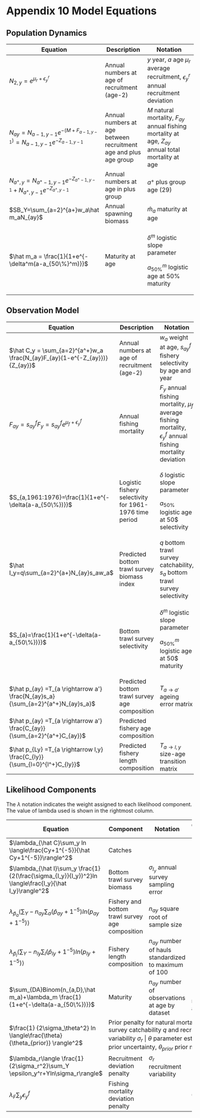 \newpage

# Appendix 10 Model Equations {#appxeqs}

## Population Dynamics

+-------------------------------------------------------------------------+------------------------------------------------------------------+---------------------------------------------------------------------------------------------------------+
| Equation                                                                | Description                                                      | Notation                                                                                                |
+=========================================================================+==================================================================+=========================================================================================================+
| $N_{2,y}=e^{\mu_r+\epsilon_y^r}$                                        | Annual numbers at age of recruitment (age-2)                     | $y$ year, $a$ age $\mu_r$ average recruitment, $\epsilon_y^r$ annual recruitment deviation              |
+-------------------------------------------------------------------------+------------------------------------------------------------------+---------------------------------------------------------------------------------------------------------+
| $N_{ay}=N_{a-1,y-1}e^{-(M+F_{a-1,y-1})}=N_{a-1,y-1}e^{-Z_{a-1,y-1}}$    | Annual numbers at age between recruitment age and plus age group | $M$ natural mortality, $F_{ay}$ annual fishing mortality at age, $Z_{ay}$ annual total mortality at age |
+-------------------------------------------------------------------------+------------------------------------------------------------------+---------------------------------------------------------------------------------------------------------+
| $N_{a^+,y}=N_{a^+-1,y-1}e^{-Z_{a^+-1,y-1}}+N_{a^+,y-1}e^{-Z_{a^+,y-1}}$ | Annual numbers at age in plus group                              | $a^+$ plus group age (29)                                                                               |
+-------------------------------------------------------------------------+------------------------------------------------------------------+---------------------------------------------------------------------------------------------------------+
| $SB_Y=\sum_{a=2}^{a+}w_a\hat m_aN_{ay}$                                 | Annual spawning biomass                                          | $\hat m_a$ maturity at age                                                                              |
+-------------------------------------------------------------------------+------------------------------------------------------------------+---------------------------------------------------------------------------------------------------------+
| $\hat m_a = \frac{1}{1+e^{-\delta^m(a-a_{50\%}^m)}}$                    | Maturity at age                                                  | $\delta^m$ logistic slope parameter                                                                     |
|                                                                         |                                                                  |                                                                                                         |
|                                                                         |                                                                  | $a_{50\%}^m$ logistic age at 50% maturity                                                               |
+-------------------------------------------------------------------------+------------------------------------------------------------------+---------------------------------------------------------------------------------------------------------+

## Observation Model

+---------------------------------------------------------------------------------+--------------------------------------------------------+----------------------------------------------------------------------------------------------------------------------+
| Equation                                                                        | Description                                            | Notation                                                                                                             |
+=================================================================================+========================================================+======================================================================================================================+
| $\hat C_y = \sum_{a=2}^{a^+}w_a \frac{N_{ay}F_{ay}(1-e^{-Z_{ay}})}{Z_{ay}}$     | Annual numbers at age of recruitment (age-2)           | $w_a$ weight at age, $s_{ay}^f$ fishery selectivity by age and year                                                  |
+---------------------------------------------------------------------------------+--------------------------------------------------------+----------------------------------------------------------------------------------------------------------------------+
| $F_{ay}=s^f_{ay}F_y=s^f_{ay}e^{\mu_f+\epsilon_y^f}$                             | Annual fishing mortality                               | $F_y$ annual fishing mortality, $\mu_f$ average fishing mortality, $\epsilon_y^f$ annual fishing mortality deviation |
+---------------------------------------------------------------------------------+--------------------------------------------------------+----------------------------------------------------------------------------------------------------------------------+
| $S_{a,1961:1976}=\frac{1}{1+e^{-\delta(a-a_{50\%})}}$                           | Logistic fishery selectivity for 1961-1976 time period | $\delta$ logistic slope parameter                                                                                    |
|                                                                                 |                                                        |                                                                                                                      |
|                                                                                 |                                                        | $a_{50\%}$ logistic age at 50\$ selectivity                                                                          |
+---------------------------------------------------------------------------------+--------------------------------------------------------+----------------------------------------------------------------------------------------------------------------------+
| $\hat I_y=q\sum_{a=2}^{a+}N_{ay}s_aw_a$                                         | Predicted bottom trawl survey biomass index            | $q$ bottom trawl survey catchability, $s_a$ bottom trawl survey selectivity                                          |
+---------------------------------------------------------------------------------+--------------------------------------------------------+----------------------------------------------------------------------------------------------------------------------+
| $S_{a}=\frac{1}{1+e^{-\delta(a-a_{50\%})}}$                                     | Bottom trawl survey selectivity                        | $\delta^m$ logistic slope parameter                                                                                  |
|                                                                                 |                                                        |                                                                                                                      |
|                                                                                 |                                                        | $a_{50\%}^m$ logistic age at 50\$ maturity                                                                           |
+---------------------------------------------------------------------------------+--------------------------------------------------------+----------------------------------------------------------------------------------------------------------------------+
| $\hat p_{ay} =T_{a \rightarrow a'} \frac{N_{ay}s_a}{\sum_{a=2}^{a^+}N_{ay}s_a}$ | Predicted bottom trawl survey age composition          | $T_{a \rightarrow a'}$ ageing error matrix                                                                           |
+---------------------------------------------------------------------------------+--------------------------------------------------------+----------------------------------------------------------------------------------------------------------------------+
| $\hat p_{ay} =T_{a \rightarrow a'} \frac{C_{ay}}{\sum_{a=2}^{a^+}C_{ay}}$       | Predicted fishery age composition                      |                                                                                                                      |
+---------------------------------------------------------------------------------+--------------------------------------------------------+----------------------------------------------------------------------------------------------------------------------+
| $\hat p_{Ly} =T_{a \rightarrow l,y} \frac{C_{ly}}{\sum_{l=0}^{l^+}C_{ly}}$      | Predicted fishery length composition                   | $T_{a \rightarrow l,y}$ size-age transition matrix                                                                   |
+---------------------------------------------------------------------------------+--------------------------------------------------------+----------------------------------------------------------------------------------------------------------------------+

## Likelihood Components

The $\lambda$ notation indicates the weight assigned to each likelihood component. The value of lambda used is shown in the rightmost column.

+---------------------------------------------------------------------------------------------------------+-----------------------------------------------------------------------------------------------------------+-------------------------------------------------------------------------------------------------+-------------------------------------+
| Equation                                                                                                | Component                                                                                                 | Notation                                                                                        | Component weight                    |
+=========================================================================================================+===========================================================================================================+=================================================================================================+=====================================+
| $\lambda_{\hat C}\sum_y ln \langle\frac{Cy+1^{-5}}{\hat Cy+1^{-5}}\rangle^2$                            | Catches                                                                                                   |                                                                                                 | 50                                  |
+---------------------------------------------------------------------------------------------------------+-----------------------------------------------------------------------------------------------------------+-------------------------------------------------------------------------------------------------+-------------------------------------+
| $\lambda_{\hat I}\sum_y \frac{1}{2(\frac{\sigma_{I_y}}{I_y})^2}ln \langle\frac{I_y}{\hat I_y}\rangle^2$ | Bottom trawl survey biomass                                                                               | $\sigma_{I_y}$ annual survey sampling error                                                     | 1                                   |
+---------------------------------------------------------------------------------------------------------+-----------------------------------------------------------------------------------------------------------+-------------------------------------------------------------------------------------------------+-------------------------------------+
| $\lambda_{\hat p_a} \langle \sum_Y -n_{ay} \sum_a( \hat p_{ay}+1^{-5})ln(p_{ay}+1^{-5}) \rangle$        | Fishery and bottom trawl survey age composition                                                           | $n_{ay}$ square root of sample size                                                             | 1                                   |
+---------------------------------------------------------------------------------------------------------+-----------------------------------------------------------------------------------------------------------+-------------------------------------------------------------------------------------------------+-------------------------------------+
| $\lambda_{\hat p_l} \langle \sum_Y -n_{ly} \sum_l( \hat p_{ly}+1^{-5})ln(p_{ly}+1^{-5}) \rangle$        | Fishery length composition                                                                                | $n_{ay}$ number of hauls standardized to maximum of 100                                         | 1                                   |
+---------------------------------------------------------------------------------------------------------+-----------------------------------------------------------------------------------------------------------+-------------------------------------------------------------------------------------------------+-------------------------------------+
| $\sum_{DA}Binom(n_{a,D},\hat m_a)+\lambda_m \frac{1}{1+e^{-\delta(a-a_{50\%})}}$                        | Maturity                                                                                                  | $n_{ay}$ number of observations at age by dataset                                               | 1000 (penalty on maturity at age 0) |
+---------------------------------------------------------------------------------------------------------+-----------------------------------------------------------------------------------------------------------+-------------------------------------------------------------------------------------------------+-------------------------------------+
| $\frac{1} {2\sigma_\theta^2} ln \langle\frac{\theta}{\theta_{prior}} \rangle^2$                         | Prior penalty for natural mortality $M$, survey catchability $q$ and recruitment variability $\sigma_r$ | $\theta$ parameter estimate, $\sigma_{\theta}^2$ prior uncertainty, $\theta_{prior}$ prior mean | N/A                                 |
+---------------------------------------------------------------------------------------------------------+-----------------------------------------------------------------------------------------------------------+-------------------------------------------------------------------------------------------------+-------------------------------------+
| $\lambda_r\langle \frac{1}{2\sigma_r^2}\sum_Y \epsilon_y^r+Yln\sigma_r\rangle$                          | Recruitment deviation penalty                                                                             | $\sigma_r$ recruitment variability                                                              | 1                                   |
+---------------------------------------------------------------------------------------------------------+-----------------------------------------------------------------------------------------------------------+-------------------------------------------------------------------------------------------------+-------------------------------------+
| $\lambda_{F}\sum_y \epsilon_y^f$                                                                        | Fishing mortality deviation penalty                                                                       |                                                                                                 | 0.1                                 |
+---------------------------------------------------------------------------------------------------------+-----------------------------------------------------------------------------------------------------------+-------------------------------------------------------------------------------------------------+-------------------------------------+
